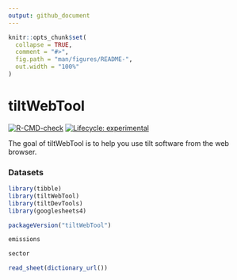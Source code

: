 ```yaml
---
output: github_document
---
```


<!-- README.md is generated from README.Rmd. Please edit that file -->

```r
knitr::opts_chunk$set(
  collapse = TRUE,
  comment = "#>",
  fig.path = "man/figures/README-",
  out.width = "100%"
)
```

# tiltWebTool

<!-- badges: start -->
[![R-CMD-check](https://github.com/2DegreesInvesting/tiltWebTool/actions/workflows/R-CMD-check.yaml/badge.svg)](https://github.com/2DegreesInvesting/tiltWebTool/actions/workflows/R-CMD-check.yaml)
[![Lifecycle: experimental](https://img.shields.io/badge/lifecycle-experimental-orange.svg)](https://lifecycle.r-lib.org/articles/stages.html#experimental)
<!-- badges: end -->

The goal of tiltWebTool is to help you use tilt software from the web browser.

### Datasets

```r
library(tibble)
library(tiltWebTool)
library(tiltDevTools)
library(googlesheets4)

packageVersion("tiltWebTool")

emissions

sector

read_sheet(dictionary_url())
```

